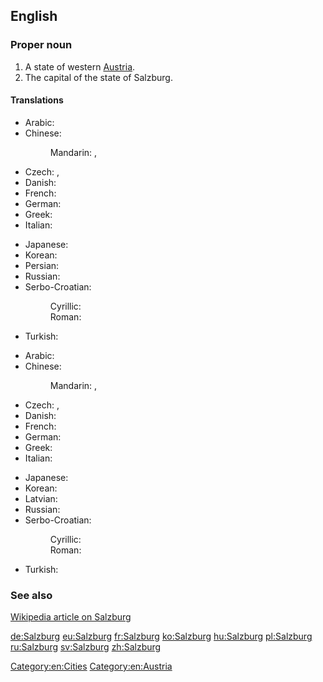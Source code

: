 ==English==

===Proper noun===
{{wikipedia}}
{{en-proper noun}}

# A state of western [[Austria]].
# The capital of the state of Salzburg.

====Translations====
{{trans-top|state}}
* Arabic: {{t-|ar|سالزبورغ|m|tr=sālzbūrġ|sc=Arab}}
* Chinese:
*: Mandarin: {{t|cmn|薩爾茲堡|sc=Hani}}, {{t|cmn|萨尔茲堡|tr=Sà'ěrzībǎo|sc=Hani}}
* Czech: {{t-|cs|Salcbursko|n}}, {{t-|cs|Solnohradsko|n}}
* Danish: {{t-|da|Salzburg}}
* French: {{t+|fr|Salzbourg|m}}
* German: {{t+|de|Salzburg|n}}
* Greek: {{t-|el|Σάλτσμπουργκ|tr=Sáltsbourg|sc=Grek}}
* Italian: {{t-|it|Salisburgo|m}}
{{trans-mid}}
* Japanese: {{t-|ja|ザルツブルク|tr=Zarutsuburuku|sc=Jpan}}
* Korean: {{t-|ko|잘츠부르크|tr=Jalcheubureukeu|sc=Kore}}
* Persian: {{t-|fa|زالتسبورگ|tr=Zâlsburg|sc=fa-Arab}}
* Russian: {{t-|ru|Зальцбург|m|tr=Zál'cburg}}
* Serbo-Croatian:
*: Cyrillic: {{t-|sh|Салцбург|m}}
*: Roman: {{t-|sh|Salcburg|m}}
* Turkish: {{t-|tr|Salzburg}}
{{trans-bottom}}

{{trans-top|capital}}
* Arabic: {{t-|ar|سالزبورغ|m|tr=sālzbūrġ|sc=Arab}}
* Chinese:
*: Mandarin: {{t|cmn|薩爾茲堡|sc=Hani}}, {{t|cmn|萨尔茲堡|tr=Sà'ěrzībǎo|sc=Hani}}
* Czech: {{t-|cs|Salcburk|m}}, {{t+|cs|Solnohrad|m}}
* Danish: {{t-|da|Salzburg}}
* French: {{t+|fr|Salzbourg|m}}
* German: {{t+|de|Salzburg|n}}
* Greek: {{t-|el|Σάλτσμπουργκ|tr=Sáltsbourg|sc=Grek}}
* Italian: {{t-|it|Salisburgo|f}}
{{trans-mid}}
* Japanese: {{t-|ja|ザルツブルク|tr=Zarutsuburuku|sc=Jpan}}
* Korean: {{t-|ko|잘츠부르크|tr=Jalcheubureukeu|sc=Kore}}
* Latvian: {{t-|lv|Zalcburga|f}}
* Russian: {{t-|ru|Зальцбург|m|tr=Zál'cburg}}
* Serbo-Croatian:
*: Cyrillic: {{t-|sh|Салцбург|m}}
*: Roman: {{t-|sh|Salcburg|m}}
* Turkish: {{t-|tr|Salzburg}}
{{trans-bottom}}

===See also===
[[w:Salzburg|Wikipedia article on Salzburg]]

[[Category:en:Cities]]
[[Category:en:Austria]]

[[de:Salzburg]]
[[eu:Salzburg]]
[[fr:Salzburg]]
[[ko:Salzburg]]
[[hu:Salzburg]]
[[pl:Salzburg]]
[[ru:Salzburg]]
[[sv:Salzburg]]
[[zh:Salzburg]]